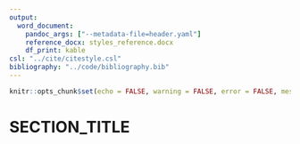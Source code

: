 ```yaml
---
output:
  word_document:
    pandoc_args: ["--metadata-file=header.yaml"]
    reference_docx: styles_reference.docx
    df_print: kable
csl: "../cite/citestyle.csl"
bibliography: "../code/bibliography.bib"
---
```


```r
knitr::opts_chunk$set(echo = FALSE, warning = FALSE, error = FALSE, message = FALSE)
```

# SECTION_TITLE

```r

```

